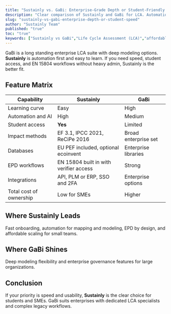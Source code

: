 ```yaml
---
title: "Sustainly vs. GaBi: Enterprise-Grade Depth or Student-Friendly Speed?"
description: "Clear comparison of Sustainly and GaBi for LCA. Automation, databases, integrations, and EN 15804 EPD workflows."
slug: "sustainly-vs-gabi-enterprise-depth-or-student-speed"
author: "Sustainly Team"
published: "true"
toc: "true"
keywords: ["Sustainly vs GaBi","Life Cycle Assessment (LCA)","affordable LCA tools","automated tools","regulatory compliance","sustainable business"]
---
```


GaBi is a long standing enterprise LCA suite with deep modeling options. **Sustainly** is automation first and easy to learn. If you need speed, student access, and EN 15804 workflows without heavy admin, Sustainly is the better fit.

## Feature Matrix

| Capability              | Sustainly                              | GaBi                 |
| ----------------------- | -------------------------------------- | -------------------- |
| Learning curve          | Easy                                   | High                 |
| Automation and AI       | High                                   | Medium               |
| Student access          | **Yes**                                | Limited              |
| Impact methods          | EF 3.1, IPCC 2021, ReCiPe 2016         | Broad enterprise set |
| Databases               | EU PEF included, optional ecoinvent    | Enterprise libraries |
| EPD workflows           | EN 15804 built in with verifier access | Strong               |
| Integrations            | API, PLM or ERP, SSO and 2FA           | Enterprise options   |
| Total cost of ownership | Low for SMEs                           | Higher               |

## Where Sustainly Leads

Fast onboarding, automation for mapping and modeling, EPD by design, and affordable scaling for small teams.

## Where GaBi Shines

Deep modeling flexibility and enterprise governance features for large organizations.

## Conclusion

If your priority is speed and usability, **Sustainly** is the clear choice for students and SMEs. GaBi suits enterprises with dedicated LCA specialists and complex legacy workflows.